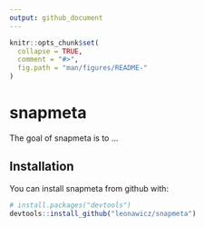 ```yaml
---
output: github_document
---
```


<!-- README.md is generated from README.Rmd. Please edit that file -->

```r
knitr::opts_chunk$set(
  collapse = TRUE,
  comment = "#>",
  fig.path = "man/figures/README-"
)
```

# snapmeta

The goal of snapmeta is to ...

## Installation

You can install snapmeta from github with:

```r
# install.packages("devtools")
devtools::install_github("leonawicz/snapmeta")
```
